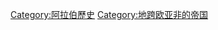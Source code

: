 {{Catnav|頁面分類|人类社会|族群|阿拉伯}}
{{Catnav|頁面分類|人文學科|人类学|族群|阿拉伯}}

{{catmore}}
{{Commonscat|Caliphates}}

[[Category:阿拉伯歷史|Category:阿拉伯歷史]]
[[Category:地跨欧亚非的帝国|Category:地跨欧亚非的帝国]]